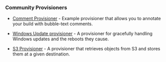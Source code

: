 ### Community Provisioners

- [Comment Provisioner](https://github.com/SwampDragons/packer-provisioner-comment) -
  Example provisioner that allows you to annotate your build with bubble-text
  comments.

- [Windows Update provisioner](https://github.com/rgl/packer-plugin-windows-update) -
  A provisioner for gracefully handling Windows updates and the reboots they
  cause.

- [S3 Provisioner](https://github.com/spacechunks/packer-plugin-s3) - 
  A provisioner that retrieves objects from S3 and stores them at a given destination.
